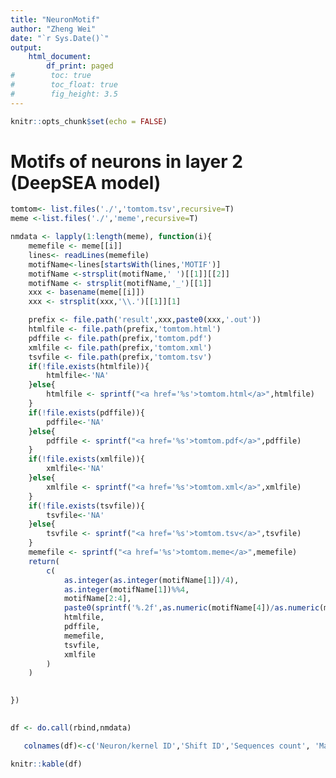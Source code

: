 ```yaml
---
title: "NeuronMotif"
author: "Zheng Wei"
date: "`r Sys.Date()`"
output: 
    html_document:
        df_print: paged
#        toc: true
#        toc_float: true
#        fig_height: 3.5
---
```


```r
knitr::opts_chunk$set(echo = FALSE)
```



# Motifs of neurons in layer 2 (DeepSEA model)

```r


tomtom<- list.files('./','tomtom.tsv',recursive=T)
meme <-list.files('./','meme',recursive=T)

nmdata <- lapply(1:length(meme), function(i){
    memefile <- meme[[i]]
    lines<- readLines(memefile)
    motifName<-lines[startsWith(lines,'MOTIF')]
    motifName <-strsplit(motifName,' ')[[1]][[2]]
    motifName <- strsplit(motifName,'_')[[1]]
    xxx <- basename(meme[[i]])
    xxx <- strsplit(xxx,'\\.')[[1]][1]

    prefix <- file.path('result',xxx,paste0(xxx,'.out'))
    htmlfile <- file.path(prefix,'tomtom.html')
    pdffile <- file.path(prefix,'tomtom.pdf')
    xmlfile <- file.path(prefix,'tomtom.xml')
    tsvfile <- file.path(prefix,'tomtom.tsv')
    if(!file.exists(htmlfile)){
        htmlfile<-'NA'
    }else{
        htmlfile <- sprintf("<a href='%s'>tomtom.html</a>",htmlfile)
    }
    if(!file.exists(pdffile)){
        pdffile<-'NA'
    }else{
        pdffile <- sprintf("<a href='%s'>tomtom.pdf</a>",pdffile)
    }    
    if(!file.exists(xmlfile)){
        xmlfile<-'NA'
    }else{
        xmlfile <- sprintf("<a href='%s'>tomtom.xml</a>",xmlfile)
    }  
    if(!file.exists(tsvfile)){
        tsvfile<-'NA'
    }else{
        tsvfile <- sprintf("<a href='%s'>tomtom.tsv</a>",tsvfile)
    }  
    memefile <- sprintf("<a href='%s'>tomtom.meme</a>",memefile)
    return(
        c(
            as.integer(as.integer(motifName[1])/4),
            as.integer(motifName[1])%%4,
            motifName[2:4],
            paste0(sprintf('%.2f',as.numeric(motifName[4])/as.numeric(motifName[3]) * 100),'%'),
            htmlfile,
            pdffile,
            memefile,
            tsvfile,
            xmlfile
        )
    )

    
})

    
df <- do.call(rbind,nmdata)

   colnames(df)<-c('Neuron/kernel ID','Shift ID','Sequences count', 'Max activation (M)', 'Consensus sequence activation (C)', 'C/M*100%','HTML','PDF','MEME','TSV','XML') 

knitr::kable(df)
```

